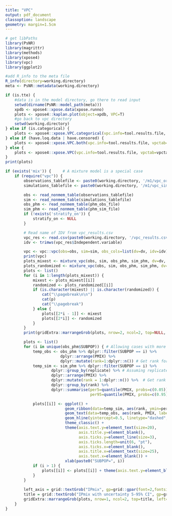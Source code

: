 ```yaml
---
title: "VPC"
output: pdf_document
classoption: landscape
geometry: margin=1.5cm
---
```


```r
# get libPaths
library(PsNR)
library(magrittr)
library(methods)
library(xpose4)
library(vpc)
library(ggplot2)

#add R_info to the meta file
R_info(directory=working.directory)
meta <- PsNR::metadata(working.directory)
```

```r

if (is.tte) {
    #data is in the model directory, go there to read input
    setwd(dirname(PsNR::model_path(meta)))
    xpdb <- xpose4::xpose.data(xpose.runno)
    plots <- xpose4::kaplan.plot(object=xpdb, VPC=T)
    #go back to vpc directory 
    setwd(working.directory)
} else if (is.categorical) { 
    plots <- xpose4::xpose.VPC.categorical(vpc.info=tool.results.file, vpctab=vpctab)
} else if (have.loq.data | have.censored) {
    plots <- xpose4::xpose.VPC.both(vpc.info=tool.results.file, vpctab=vpctab)
} else {
    plots <- xpose4::xpose.VPC(vpc.info=tool.results.file, vpctab=vpctab)
}
print(plots) 
```

```r
if (exists('mix')) {     # A mixture model is a special case
    if (require("vpc")) {
        observations_tablefile <- paste0(working.directory, '/m1/vpc_original.npctab.dta')
        simulations_tablefile <- paste0(working.directory, '/m1/vpc_simulation.1.npctab.dta')

        obs <- read_nonmem_table(observations_tablefile)
        sim <- read_nonmem_table(simulations_tablefile)
        obs_phm <- read_nonmem_table(phm_obs_file)
        sim_phm <- read_nonmem_table(phm_sim_file)
        if (!exists('stratify_on')) {
            stratify_on <- NULL
        }

        # Read name of IDV from vpc_results.csv
        vpc_res <- read.csv(paste0(working.directory, '/vpc_results.csv'), skip=1, nrows=1, stringsAsFactors=FALSE)
        idv <- trimws(vpc_res$Independent.variable)

        vpc <- vpc::vpc(obs=obs, sim=sim, obs_cols=list(dv=dv, idv=idv), sim_cols=list(dv=dv, idv=idv), stratify=stratify_on, bins=bin_boundaries)
        print(vpc)
        plots_mixest <- mixture_vpc(obs, sim, obs_phm, sim_phm, dv=dv, idv=idv, bins=bin_boundaries, stratify_on=stratify_on)
        plots_randomized <- mixture_vpc(obs, sim, obs_phm, sim_phm, dv=dv, idv=idv, bins=bin_boundaries, stratify_on=stratify_on, randomize=TRUE)
        plots <- list()
        for (i in 1:length(plots_mixest)) {
            mixest <- plots_mixest[[i]]
            randomized <- plots_randomized[[i]]
            if (is.character(mixest) || is.character(randomized)) {     # An error message instead of plot
                cat("\\pagebreak\n\n")
                cat(p)
                cat("\\pagebreak")
            } else {
                plots[[2*i - 1]] <- mixest
                plots[[2*i]] <- randomized
            }
        }
        print(gridExtra::marrangeGrob(plots, nrow=2, ncol=2, top=NULL, padding=0))

        plots <- list()
        for (i in unique(obs_phm$SUBPOP)) { # Allowing cases with more than 2 mixtures
            temp_obs <- obs_phm %>% dplyr::filter(SUBPOP == i) %>% 
                        dplyr::arrange(PMIX) %>% 
                        dplyr::mutate(rank=1:dplyr::n()) # Get rank for the plot
            temp_sim <- sim_phm %>% dplyr::filter(SUBPOP == i) %>% 
                    dplyr::group_by(replicate) %>% # Assuming replicate is the simulation number
                    dplyr::arrange(PMIX) %>% 
                    dplyr::mutate(rank = 1:dplyr::n()) %>%  # Get rank for the plot by simulation
                    dplyr::group_by(rank) %>% 
                    dplyr::summarise(per5=quantile(PMIX, probs=c(0.05)), 
                                     per95=quantile(PMIX, probs=c(0.95))) # Get percentiles among simulations

            plots[[i]] <- ggplot() + 
                          geom_ribbon(data=temp_sim, aes(rank, ymin=per5, ymax=per95), alpha=0.2) +
                          geom_text(data=temp_obs, aes(rank, PMIX, label=SUBJECT_NO), size=8) +
                          geom_hline(yintercept=0.5, linetype="dashed", size=2) +
                          theme_classic() +
                          theme(axis.text.y=element_text(size=20),
                                axis.title.y=element_blank(),
                                axis.ticks.y=element_line(size=3),
                                axis.ticks.length=unit(6, "pt"),
                                axis.ticks.x=element_blank(),
                                axis.title.x=element_text(size=25),
                                axis.text.x=element_blank()) +
                          xlab(paste0("SUBPOP=", i))
            if (i > 1) {
                plots[[i]] <- plots[[i]] + theme(axis.text.y=element_blank(), axis.ticks.y=element_blank())
            }
        }
        
        left_axis = grid::textGrob("IPmix", gp=grid::gpar(font=2,fontsize=25), rot=90)
        title = grid::textGrob("IPmix with uncertainty 5-95% CI", gp=grid::gpar(font=2,fontsize=25))
        gridExtra::marrangeGrob(plots, nrow=1, ncol=2, top=title, left=left_axis)
    }
}
```
